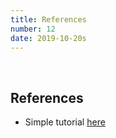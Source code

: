 ```yaml
---
title: References
number: 12
date: 2019-10-20s
---
```

<br />

## 

## References

- Simple tutorial [here](https://medium.com/james-johnson/a-simple-progressive-web-app-tutorial-f9708e5f2605)
